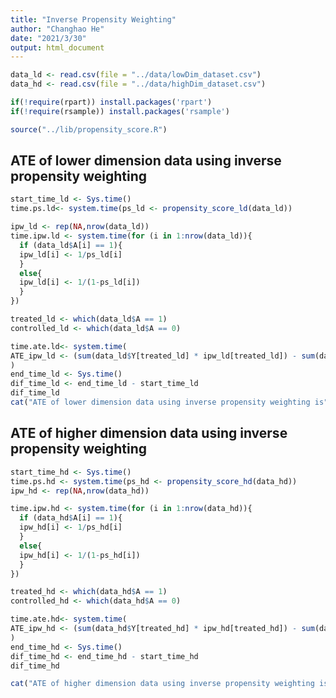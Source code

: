 ```yaml
---
title: "Inverse Propensity Weighting"
author: "Changhao He"
date: "2021/3/30"
output: html_document
---
```


```r
data_ld <- read.csv(file = "../data/lowDim_dataset.csv")
data_hd <- read.csv(file = "../data/highDim_dataset.csv")
```

```r
if(!require(rpart)) install.packages('rpart')
if(!require(rsample)) install.packages('rsample')
```

```r
source("../lib/propensity_score.R")
```

## ATE of lower dimension data using inverse propensity weighting

```r
start_time_ld <- Sys.time()
time.ps.ld<- system.time(ps_ld <- propensity_score_ld(data_ld))
```

```r
ipw_ld <- rep(NA,nrow(data_ld))
time.ipw.ld <- system.time(for (i in 1:nrow(data_ld)){
  if (data_ld$A[i] == 1){
  ipw_ld[i] <- 1/ps_ld[i]
  }
  else{
  ipw_ld[i] <- 1/(1-ps_ld[i])
  }
})
```

```r


treated_ld <- which(data_ld$A == 1)
controlled_ld <- which(data_ld$A == 0)

time.ate.ld<- system.time(
ATE_ipw_ld <- (sum(data_ld$Y[treated_ld] * ipw_ld[treated_ld]) - sum(data_ld$Y[controlled_ld] * ipw_ld[controlled_ld]))/nrow(data_ld)
)
end_time_ld <- Sys.time()
dif_time_ld <- end_time_ld - start_time_ld
dif_time_ld
cat("ATE of lower dimension data using inverse propensity weighting is",ATE_ipw_ld, "\n")
```

## ATE of higher dimension data using inverse propensity weighting

```r
start_time_hd <- Sys.time()
time.ps.hd <- system.time(ps_hd <- propensity_score_hd(data_hd))
ipw_hd <- rep(NA,nrow(data_hd))

time.ipw.hd <- system.time(for (i in 1:nrow(data_hd)){
  if (data_hd$A[i] == 1){
  ipw_hd[i] <- 1/ps_hd[i]
  }
  else{
  ipw_hd[i] <- 1/(1-ps_hd[i])
  }
})
```

```r

treated_hd <- which(data_hd$A == 1)
controlled_hd <- which(data_hd$A == 0)

time.ate.hd<- system.time(
ATE_ipw_hd <- (sum(data_hd$Y[treated_hd] * ipw_hd[treated_hd]) - sum(data_hd$Y[controlled_hd] * ipw_hd[controlled_hd]))/nrow(data_hd)
)
end_time_hd <- Sys.time()
dif_time_hd <- end_time_hd - start_time_hd
dif_time_hd

cat("ATE of higher dimension data using inverse propensity weighting is",ATE_ipw_hd,"\n")
```


